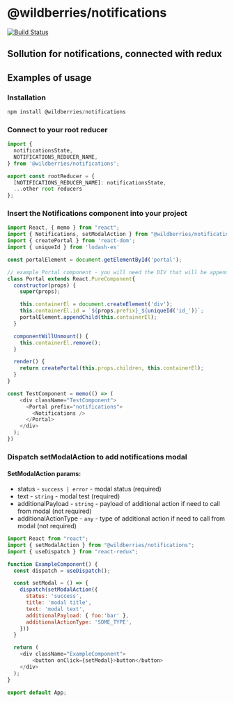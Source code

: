 

<Meta
  title='Documentation'
/>

# @wildberries/notifications

[![Build Status](https://travis-ci.com/mihanizm56/notifications.svg?branch=master)](https://travis-ci.com/mihanizm56/notifications)

## Sollution for notifications, connected with redux

## Examples of usage

### Installation

```javascript
npm install @wildberries/notifications
```

### Connect to your root reducer

```javascript
import {
  notificationsState,
  NOTIFICATIONS_REDUCER_NAME,
} from '@wildberries/notifications';

export const rootReducer = {
  [NOTIFICATIONS_REDUCER_NAME]: notificationsState,
  ...other root reducers
};
```

### Insert the Notifications component into your project

```javascript
import React, { memo } from "react";
import { Notifications, setModalAction } from "@wildberries/notifications";
import { createPortal } from 'react-dom';
import { uniqueId } from 'lodash-es'

const portalElement = document.getElementById('portal');

// example Portal component - you will need the DIV that will be appended by notifications
class Portal extends React.PureComponent{
  constructor(props) {
    super(props);

    this.containerEl = document.createElement('div');
    this.containerEl.id = `${props.prefix}_${uniqueId('id_')}`;
    portalElement.appendChild(this.containerEl);
  }

  componentWillUnmount() {
    this.containerEl.remove();
  }

  render() {
    return createPortal(this.props.children, this.containerEl);
  }
}

const TestComponent = memo(() => (
    <div className="TestComponent">
      <Portal prefix="notifications">
        <Notifications />
      </Portal>
    </div>
  );
})
```

### Dispatch setModalAction to add notifications modal

#### SetModalAction params:
 - status - `success | error` - modal status (required)
 - text - `string` - modal test (required)
 - additionalPayload - `string` - payload of additional action if need to call from modal (not required)
 - additionalActionType - `any` - type of additional action if need to call from modal (not required)

```javascript
import React from "react";
import { setModalAction } from "@wildberries/notifications";
import { useDispatch } from "react-redux";

function ExampleComponent() {
  const dispatch = useDispatch();

  const setModal = () => {
    dispatch(setModalAction({
      status: 'success',
      title: 'modal title',
      text: 'modal text',
      additionalPayload: { foo:'bar' }, 
      additionalActionType: 'SOME_TYPE',
    }))
  }

  return (
    <div className="ExampleComponent">
        <button onClick={setModal}>button</button>
    </div>
  );
}

export default App;
```
